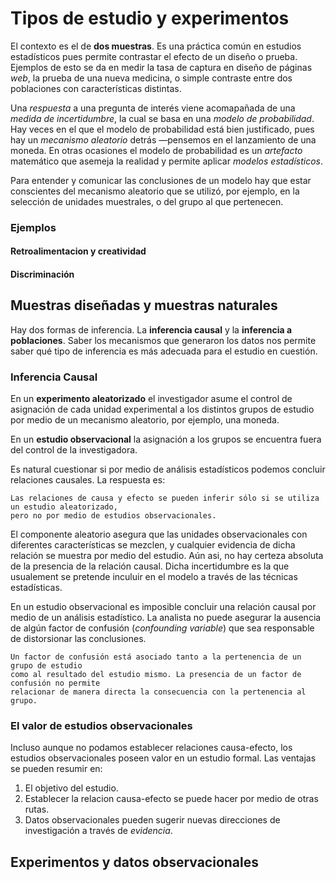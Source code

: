 # Tipos de estudio y experimentos

El contexto es el de  **dos muestras**. Es una práctica común en estudios
estadísticos pues permite contrastar el efecto de un diseño o prueba. Ejemplos
de esto se da en medir la tasa de captura en diseño de páginas *web*, la prueba
de una nueva medicina, o simple contraste entre dos poblaciones con
características distintas.

Una *respuesta* a una pregunta de interés
viene acomapañada de una *medida de incertidumbre*, la cual se basa en una
*modelo de probabilidad*. Hay veces en el que el modelo de probabilidad está
bien justificado, pues hay un *mecanismo aleatorio* detrás ---pensemos en el
lanzamiento de una moneda. En otras ocasiones el modelo de probabilidad es un
*artefacto* matemático que asemeja la realidad y permite aplicar
*modelos estadísticos*.

Para entender y comunicar las conclusiones de un modelo hay que estar
conscientes del mecanismo aleatorio que se utilizó, por ejemplo, en la selección
de unidades muestrales, o del grupo al que pertenecen.

### Ejemplos {-}

#### Retroalimentacion y creatividad {-}

#### Discriminación {-}

## Muestras diseñadas y muestras naturales {-}

Hay dos formas de inferencia. La **inferencia causal** y la **inferencia a
poblaciones**. Saber los mecanismos que generaron los datos nos permite saber
qué tipo de inferencia es más adecuada para el estudio en cuestión.

### Inferencia Causal {-}

En un **experimento aleatorizado** el investigador asume el control de
asignación de cada unidad experimental a los distintos grupos de estudio por
medio de un mecanismo aleatorio, por ejemplo, una moneda. 

En un **estudio observacional** la asignación a los grupos se encuentra fuera del 
control de la investigadora. 

Es natural cuestionar si por medio de análisis estadísticos podemos concluir
relaciones causales. La respuesta es: 

```block
Las relaciones de causa y efecto se pueden inferir sólo si se utiliza un estudio aleatorizado, 
pero no por medio de estudios observacionales. 
```

El componente aleatorio asegura que las unidades observacionales con diferentes
características se mezclen, y cualquier evidencia de dicha relación se muestra
por medio del estudio. Aún asi, no hay certeza absoluta de la presencia de la
relación causal. Dicha incertidumbre es la que usualement se pretende inculuir
en el modelo a través de las técnicas estadísticas.

En un estudio observacional es imposible concluir una relación causal por medio
de un análisis estadístico. La analista no puede asegurar la ausencia de algún
factor de confusión (*confounding variable*) que sea responsable de distorsionar
las conclusiones.

```block
Un factor de confusión está asociado tanto a la pertenencia de un grupo de estudio 
como al resultado del estudio mismo. La presencia de un factor de confusión no permite
relacionar de manera directa la consecuencia con la pertenencia al grupo. 
```

### El valor de estudios observacionales {-}

Incluso aunque no podamos establecer relaciones causa-efecto, los estudios observacionales 
poseen valor en un estudio formal. Las ventajas se pueden resumir en: 

1. El objetivo del estudio. 
2. Establecer la relacion causa-efecto se puede hacer por medio de otras rutas. 
3. Datos observacionales pueden sugerir nuevas direcciones de investigación a través de *evidencia*.



## Experimentos y datos observacionales {-}


